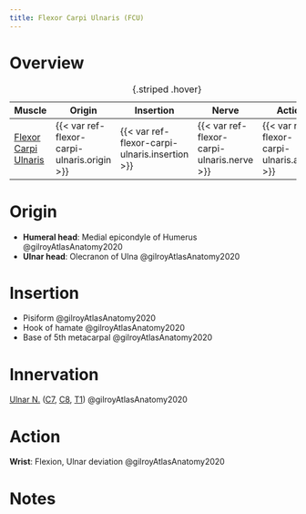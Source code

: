 ```yaml
---
title: Flexor Carpi Ulnaris (FCU)
---
```



# Overview

| Muscle  | Origin | Insertion | Nerve | Action |
|------|--------|-------|----------|--------|
| [Flexor Carpi Ulnaris]({{< var ref-flexor-carpi-ulnaris.path >}}) | {{< var ref-flexor-carpi-ulnaris.origin >}} | {{< var ref-flexor-carpi-ulnaris.insertion >}} | {{< var ref-flexor-carpi-ulnaris.nerve >}} | {{< var ref-flexor-carpi-ulnaris.action >}} |
: {.striped .hover}



# Origin {#origin}

- **Humeral head**: Medial epicondyle of Humerus @gilroyAtlasAnatomy2020
- **Ulnar head**: Olecranon of Ulna @gilroyAtlasAnatomy2020



# Insertion {#insertion}

- Pisiform @gilroyAtlasAnatomy2020
- Hook of hamate @gilroyAtlasAnatomy2020
- Base of 5th metacarpal @gilroyAtlasAnatomy2020



# Innervation {#innervation}

[Ulnar N.]({{< var ref-ulnar-nerve.path >}}) ([C7]({{< var ref-nerve-root.c7 >}}), [C8]({{< var ref-nerve-root.c8 >}}), [T1]({{< var ref-nerve-root.t1 >}})) @gilroyAtlasAnatomy2020

# Action {#action}

**Wrist**: Flexion, Ulnar deviation @gilroyAtlasAnatomy2020


# Notes
